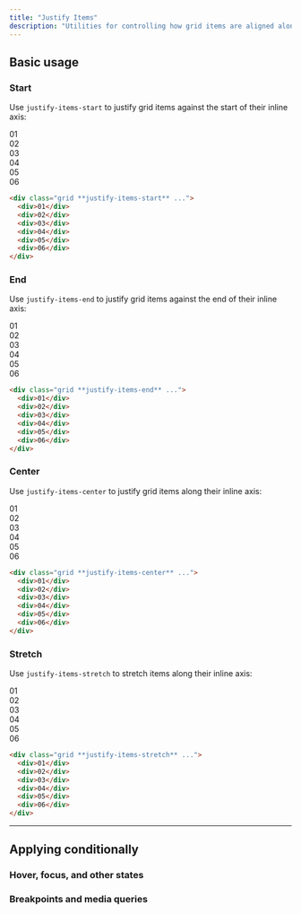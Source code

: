 ```yaml
---
title: "Justify Items"
description: "Utilities for controlling how grid items are aligned along their inline axis."
---
```




## Basic usage

### Start

Use `justify-items-start` to justify grid items against the start of their inline axis:

<Example>
  <div class="grid grid-cols-3 gap-4 font-mono text-white text-sm font-bold leading-6">
    <div class="bg-stripes-light-blue grid rounded-lg justify-items-start">
      <div class="w-14 h-14 rounded-lg flex items-center justify-center bg-light-blue-500 shadow-lg">01</div>
    </div>
    <div class="bg-stripes-light-blue grid rounded-lg justify-items-start">
      <div class="w-14 h-14 rounded-lg flex items-center justify-center bg-light-blue-500 shadow-lg">02</div>
    </div>
    <div class="bg-stripes-light-blue grid rounded-lg justify-items-start">
      <div class="w-14 h-14 rounded-lg flex items-center justify-center bg-light-blue-500 shadow-lg">03</div>
    </div>
    <div class="bg-stripes-light-blue grid rounded-lg justify-items-start">
      <div class="w-14 h-14 rounded-lg flex items-center justify-center bg-light-blue-500 shadow-lg">04</div>
    </div>
    <div class="bg-stripes-light-blue grid rounded-lg justify-items-start">
      <div class="w-14 h-14 rounded-lg flex items-center justify-center bg-light-blue-500 shadow-lg">05</div>
    </div>
    <div class="bg-stripes-light-blue grid rounded-lg justify-items-start">
      <div class="w-14 h-14 rounded-lg flex items-center justify-center bg-light-blue-500 shadow-lg">06</div>
    </div>
  </div>
</Example>

```html
<div class="grid **justify-items-start** ...">
  <div>01</div>
  <div>02</div>
  <div>03</div>
  <div>04</div>
  <div>05</div>
  <div>06</div>
</div>
```

### End

Use `justify-items-end` to justify grid items against the end of their inline axis:

<Example>
  <div class="grid grid-cols-3 gap-4 font-mono text-white text-sm font-bold leading-6">
    <div class="bg-stripes-cyan grid rounded-lg justify-items-end">
      <div class="w-14 h-14 rounded-lg flex items-center justify-center bg-cyan-500 shadow-lg">01</div>
    </div>
    <div class="bg-stripes-cyan grid rounded-lg justify-items-end">
      <div class="w-14 h-14 rounded-lg flex items-center justify-center bg-cyan-500 shadow-lg">02</div>
    </div>
    <div class="bg-stripes-cyan grid rounded-lg justify-items-end">
      <div class="w-14 h-14 rounded-lg flex items-center justify-center bg-cyan-500 shadow-lg">03</div>
    </div>
    <div class="bg-stripes-cyan grid rounded-lg justify-items-end">
      <div class="w-14 h-14 rounded-lg flex items-center justify-center bg-cyan-500 shadow-lg">04</div>
    </div>
    <div class="bg-stripes-cyan grid rounded-lg justify-items-end">
      <div class="w-14 h-14 rounded-lg flex items-center justify-center bg-cyan-500 shadow-lg">05</div>
    </div>
    <div class="bg-stripes-cyan grid rounded-lg justify-items-end">
      <div class="w-14 h-14 rounded-lg flex items-center justify-center bg-cyan-500 shadow-lg">06</div>
    </div>
  </div>
</Example>

```html
<div class="grid **justify-items-end** ...">
  <div>01</div>
  <div>02</div>
  <div>03</div>
  <div>04</div>
  <div>05</div>
  <div>06</div>
</div>
```

### Center

Use `justify-items-center` to justify grid items along their inline axis:

<Example>
  <div class="grid grid-cols-3 gap-4 font-mono text-white text-sm font-bold leading-6">
    <div class="bg-stripes-fuchsia grid rounded-lg justify-items-center">
      <div class="w-14 h-14 rounded-lg flex items-center justify-center bg-fuchsia-500 shadow-lg">01</div>
    </div>
    <div class="bg-stripes-fuchsia grid rounded-lg justify-items-center">
      <div class="w-14 h-14 rounded-lg flex items-center justify-center bg-fuchsia-500 shadow-lg">02</div>
    </div>
    <div class="bg-stripes-fuchsia grid rounded-lg justify-items-center">
      <div class="w-14 h-14 rounded-lg flex items-center justify-center bg-fuchsia-500 shadow-lg">03</div>
    </div>
    <div class="bg-stripes-fuchsia grid rounded-lg justify-items-center">
      <div class="w-14 h-14 rounded-lg flex items-center justify-center bg-fuchsia-500 shadow-lg">04</div>
    </div>
    <div class="bg-stripes-fuchsia grid rounded-lg justify-items-center">
      <div class="w-14 h-14 rounded-lg flex items-center justify-center bg-fuchsia-500 shadow-lg">05</div>
    </div>
    <div class="bg-stripes-fuchsia grid rounded-lg justify-items-center">
      <div class="w-14 h-14 rounded-lg flex items-center justify-center bg-fuchsia-500 shadow-lg">06</div>
    </div>
  </div>
</Example>

```html
<div class="grid **justify-items-center** ...">
  <div>01</div>
  <div>02</div>
  <div>03</div>
  <div>04</div>
  <div>05</div>
  <div>06</div>
</div>
```

### Stretch

Use `justify-items-stretch` to stretch items along their inline axis:

<Example>
  <div class="grid grid-cols-3 gap-4 justify-items-stretch font-mono text-white text-sm font-bold leading-6">
    <div class="h-14 rounded-lg flex items-center justify-center bg-blue-500 shadow-lg">01</div>
    <div class="h-14 rounded-lg flex items-center justify-center bg-blue-500 shadow-lg">02</div>
    <div class="h-14 rounded-lg flex items-center justify-center bg-blue-500 shadow-lg">03</div>
    <div class="h-14 rounded-lg flex items-center justify-center bg-blue-500 shadow-lg">04</div>
    <div class="h-14 rounded-lg flex items-center justify-center bg-blue-500 shadow-lg">05</div>
    <div class="h-14 rounded-lg flex items-center justify-center bg-blue-500 shadow-lg">06</div>
  </div>
</Example>

```html
<div class="grid **justify-items-stretch** ...">
  <div>01</div>
  <div>02</div>
  <div>03</div>
  <div>04</div>
  <div>05</div>
  <div>06</div>
</div>
```

---

## <Heading ignore>Applying conditionally</Heading>

### <Heading ignore>Hover, focus, and other states</Heading>

<HoverFocusAndOtherStates defaultClass="justify-items-start" featuredClass="justify-items-center" />

### <Heading ignore>Breakpoints and media queries</Heading>

<BreakpointsAndMediaQueries defaultClass="justify-items-start" featuredClass="justify-items-center" />
